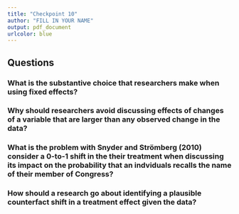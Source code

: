 ```yaml
---
title: "Checkpoint 10"
author: "FILL IN YOUR NAME"
output: pdf_document
urlcolor: blue
---
```


## Questions 

### What is the substantive choice that researchers make when using fixed effects? 



### Why should researchers avoid discussing effects of changes of a variable that are larger than any observed change in the data? 



### What is the problem with Snyder and Strömberg (2010) consider a 0-to-1 shift in the their treatment when discussing its impact on the probability that an indviduals recalls the name of their member of Congress?



### How should a research go about identifying a plausible counterfact shift in a treatment effect given the data? 


